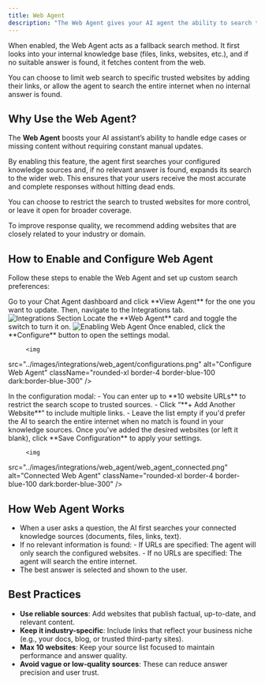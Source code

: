 ```yaml
---
title: Web Agent
description: "The Web Agent gives your AI agent the ability to search the internet when it can’t find answers within your connected knowledge sources. This ensures users always receive the most accurate and relevant responses, even when something isn’t documented yet."
---
```


When enabled, the Web Agent acts as a fallback search method. It first looks into your internal knowledge base (files, links, websites, etc.), and if no suitable answer is found, it fetches content from the web. 

You can choose to limit web search to specific trusted websites by adding their links, or allow the agent to search the entire internet when no internal answer is found.

## Why Use the Web Agent?

The **Web Agent** boosts your AI assistant’s ability to handle edge cases or missing content without requiring constant manual updates.

By enabling this feature, the agent first searches your configured knowledge sources and, if no relevant answer is found, expands its search to the wider web. This ensures that your users receive the most accurate and complete responses without hitting dead ends. 

You can choose to restrict the search to trusted websites for more control, or leave it open for broader coverage.

<Tip>To improve response quality, we recommend adding websites that are closely related to your industry or domain.</Tip>

## How to Enable and Configure Web Agent

Follow these steps to enable the Web Agent and set up custom search preferences:

<Steps>
  <Step title="Open Integrations">
  Go to your Chat Agent dashboard and click **View Agent** for the one you want to update. Then, navigate to the Integrations tab.
   <img 
  src="../images/integrations/web_agent/integrations.png" 
  alt="Integrations Section" 
  className="rounded-xl border-4 border-blue-100 dark:border-blue-300"
/>
  </Step>
  <Step title="Enable the Web Agent">
   Locate the **Web Agent** card and toggle the switch to turn it on.
      <img 
  src="../images/integrations/web_agent/web_agent_connected.png" 
  alt="Enabling Web Agent" 
  className="rounded-xl border-4 border-blue-100 dark:border-blue-300"
/>

  </Step>
  <Step title="Click Configure Button">
   Once enabled, click the **Configure** button to open the settings modal.

         <img 
  src="../images/integrations/web_agent/configurations.png" 
  alt="Configure Web Agent" 
  className="rounded-xl border-4 border-blue-100 dark:border-blue-300"
/>
  </Step>


  <Step title="Add Trusted Websites (Optional)">
    In the configuration modal:
    - You can enter up to **10 website URLs** to restrict the search scope to trusted sources.
    - Click “**+ Add Another Website**” to include multiple links.
    - Leave the list empty if you'd prefer the AI to search the entire internet when no match is found in your knowledge sources.

  </Step>

  <Step title="Save Configuration">
   Once you've added the desired websites (or left it blank), click **Save Configuration** to apply your settings.


         <img 
  src="../images/integrations/web_agent/web_agent_connected.png" 
  alt="Connected Web Agent" 
  className="rounded-xl border-4 border-blue-100 dark:border-blue-300"
/>
  </Step>
</Steps>


## How Web Agent Works

- When a user asks a question, the AI first searches your connected knowledge sources (documents, files, links, text).
- If no relevant information is found:
        - If URLs are specified: The agent will only search the configured websites.
        - If no URLs are specified: The agent will search the entire internet.
- The best answer is selected and shown to the user.

## Best Practices

- **Use reliable sources**: Add websites that publish factual, up-to-date, and relevant content.
- **Keep it industry-specific**: Include links that reflect your business niche (e.g., your docs, blog, or trusted third-party sites).
- **Max 10 websites**: Keep your source list focused to maintain performance and answer quality.
- **Avoid vague or low-quality sources**: These can reduce answer precision and user trust.